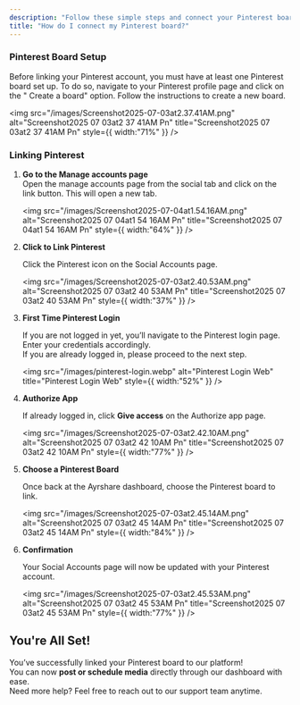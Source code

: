 ```yaml
---
description: "Follow these simple steps and connect your Pinterest board."
title: "How do I connect my Pinterest board?"
---
```


### **Pinterest Board Setup**

Before linking your Pinterest account, you must have at least one Pinterest board set up. To do so, navigate to your Pinterest profile page and click on the " Create a board" option. Follow the instructions to create a new board.

<img
  src="/images/Screenshot2025-07-03at2.37.41AM.png"
  alt="Screenshot2025 07 03at2 37 41AM Pn"
  title="Screenshot2025 07 03at2 37 41AM Pn"
  style={{ width:"71%" }}
/>

### **Linking Pinterest**

1. **Go to the Manage accounts page**\
   Open the manage accounts page from the social tab and click on the link button. This will open a new tab.

   <img
     src="/images/Screenshot2025-07-04at1.54.16AM.png"
     alt="Screenshot2025 07 04at1 54 16AM Pn"
     title="Screenshot2025 07 04at1 54 16AM Pn"
     style={{ width:"64%" }}
   />
2. **Click to Link Pinterest**

   Click the Pinterest icon on the Social Accounts page.

   <img
     src="/images/Screenshot2025-07-03at2.40.53AM.png"
     alt="Screenshot2025 07 03at2 40 53AM Pn"
     title="Screenshot2025 07 03at2 40 53AM Pn"
     style={{ width:"37%" }}
   />
3. **First Time Pinterest Login**

   If you are not logged in yet, you’ll navigate to the Pinterest login page. Enter your credentials accordingly.\
   If you are already logged in, please proceed to the next step.

   <img
     src="/images/pinterest-login.webp"
     alt="Pinterest Login Web"
     title="Pinterest Login Web"
     style={{ width:"52%" }}
   />
4. **Authorize App**

   If already logged in, click **Give access** on the Authorize app page.

   <img
     src="/images/Screenshot2025-07-03at2.42.10AM.png"
     alt="Screenshot2025 07 03at2 42 10AM Pn"
     title="Screenshot2025 07 03at2 42 10AM Pn"
     style={{ width:"77%" }}
   />
5. **Choose a Pinterest Board**

   Once back at the Ayrshare dashboard, choose the Pinterest board to link.

   <img
     src="/images/Screenshot2025-07-03at2.45.14AM.png"
     alt="Screenshot2025 07 03at2 45 14AM Pn"
     title="Screenshot2025 07 03at2 45 14AM Pn"
     style={{ width:"84%" }}
   />
6. **Confirmation**

   Your Social Accounts page will now be updated with your Pinterest account.

   <img
     src="/images/Screenshot2025-07-03at2.45.53AM.png"
     alt="Screenshot2025 07 03at2 45 53AM Pn"
     title="Screenshot2025 07 03at2 45 53AM Pn"
     style={{ width:"77%" }}
   />

## You're All Set\!

You’ve successfully linked your Pinterest board to our platform\! \
You can now **post or schedule media** directly through our dashboard with ease.\
Need more help? Feel free to reach out to our support team anytime.